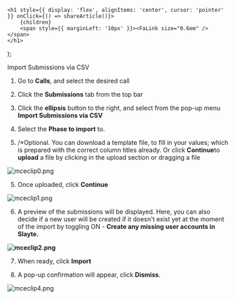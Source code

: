 

    <h1 style={{ display: 'flex', alignItems: 'center', cursor: 'pointer' }} onClick={() => shareArticle()}>
        {children} 
        <span style={{ marginLeft: '10px' }}><FaLink size="0.6em" /></span>
    </h1>
);

<ToastContainer />

<ClickableTitle>Import Submissions via CSV</ClickableTitle>




1. Go to **Calls**, and select the desired call 


2. Click the **Submissions** tab from the top bar 


3. Click the **ellipsis** button to the right, and select from the pop-up menu **Import Submissions via CSV**


4. Select the **Phase to import** to. 


5. /*Optional. You can download a template file, to fill in your values; which is prepared with the correct column titles already. Or click **Continue**to **upload** a file by clicking in the upload section or dragging a file 


![mceclip0.png](../../../resources/article-images/13551564389523-Import-Submissions-via-CSV_1.png)


5. Once uploaded, click **Continue**


![mceclip1.png](../../../resources/article-images/13551564389523-Import-Submissions-via-CSV_2.png)


6. A preview of the submissions will be displayed. Here, you can also decide if a new user will be created if it doesn't exist yet at the moment of the import by toggling ON - **Create any missing user accounts in Slayte.**


**![mceclip2.png](../../../resources/article-images/13551564389523-Import-Submissions-via-CSV_3.png)**


7. When ready, click **Import**


8. A pop-up confirmation will appear, click **Dismiss**. 


![mceclip4.png](../../../resources/article-images/13551564389523-Import-Submissions-via-CSV_4.png)



